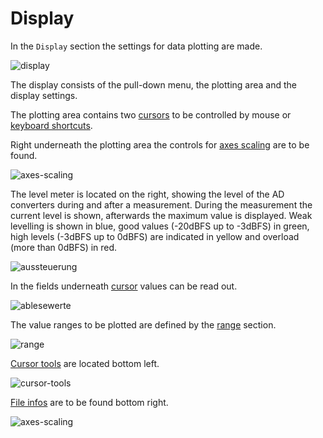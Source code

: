 # Display

In the ``Display`` section the settings for data plotting are made.

![display](/display.gif)

The display consists of the pull-down menu, the plotting area and the display settings.

The plotting area contains two [cursors](/en/help/domain/cursor-control) to be controlled by mouse or [keyboard shortcuts](/en/help/domain/short-cuts).

Right underneath the plotting area the controls for [axes scaling](/en/help/display/axes-scaling) are to be found.

![axes-scaling](/axes-scaling.png)

The level meter is located on the right, showing the level of the AD converters during and after a measurement. During the measurement the current level is shown, afterwards the maximum value is displayed. Weak levelling is shown in blue, good values (-20dBFS up to -3dBFS) in green, high levels (-3dBFS up to 0dBFS) are indicated in yellow and overload (more than 0dBFS) in red.

![aussteuerung](/aussteuerung.png)

In the fields underneath [cursor](/en/help/domain/cursor-control) values can be read out.

![ablesewerte](/ablesewerte.png)

The value ranges to be plotted are defined by the [range](/en/help/display/display-range) section.

![range](/range.png)

[Cursor tools](/en/help/domain/cursor-tools) are located bottom left.

![cursor-tools](/cursor-tools.png)

[File infos](/en/help/domain/file-info) are to be found bottom right.

![axes-scaling](/axes-scaling.png)
